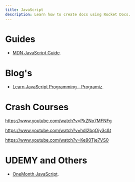```yaml
---
title: JavaScript
description: Learn how to create docs using Rocket Docs.
---
```



# Guides


- [MDN JavaScript Guide](https://developer.mozilla.org/en-US/docs/Web/JavaScript/Guide).




# Blog's

- [Learn JavaScript Programming - Programiz](https://www.programiz.com/javascript).




# Crash Courses


https://www.youtube.com/watch?v=PkZNo7MFNFg


https://www.youtube.com/watch?v=hdI2bqOjy3c&t



https://www.youtube.com/watch?v=Ke90Tje7VS0


# UDEMY and Others 


- [OneMonth JavaScript](https://onemonth.com/courses/javascript).


